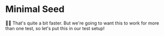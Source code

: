 # Minimal Seed

<EpicVideo url="https://www.epicweb.dev/workshops/web-application-testing/test-database/optimizing-database-seeding-for-faster-execution/solution" />

👨‍💼 That's quite a bit faster. But we're going to want this to work for more than
one test, so let's put this in our test setup!
